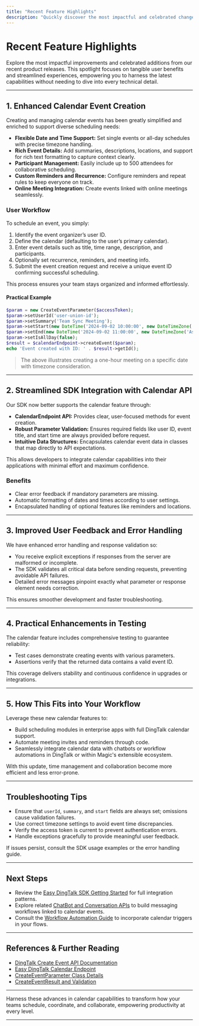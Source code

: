 ```yaml
---
title: "Recent Feature Highlights"
description: "Quickly discover the most impactful and celebrated changes from recent releases, including new product capabilities, integrations, and UI/UX improvements. This spotlight empowers users to leverage advancements without combing through every detail."
---
```


# Recent Feature Highlights

Explore the most impactful improvements and celebrated additions from our recent product releases. This spotlight focuses on tangible user benefits and streamlined experiences, empowering you to harness the latest capabilities without needing to dive into every technical detail.

---

## 1. Enhanced Calendar Event Creation

Creating and managing calendar events has been greatly simplified and enriched to support diverse scheduling needs:

- **Flexible Date and Time Support:** Set single events or all-day schedules with precise timezone handling.
- **Rich Event Details:** Add summaries, descriptions, locations, and support for rich text formatting to capture context clearly.
- **Participant Management:** Easily include up to 500 attendees for collaborative scheduling.
- **Custom Reminders and Recurrence:** Configure reminders and repeat rules to keep everyone on track.
- **Online Meeting Integration:** Create events linked with online meetings seamlessly.

### User Workflow

To schedule an event, you simply:

1. Identify the event organizer’s user ID.
2. Define the calendar (defaulting to the user’s primary calendar).
3. Enter event details such as title, time range, description, and participants.
4. Optionally set recurrence, reminders, and meeting info.
5. Submit the event creation request and receive a unique event ID confirming successful scheduling.

This process ensures your team stays organized and informed effortlessly.

#### Practical Example

```php
$param = new CreateEventParameter($accessToken);
$param->setUserId('user-union-id');
$param->setSummary('Team Sync Meeting');
$param->setStart(new DateTime('2024-09-02 10:00:00', new DateTimeZone('Asia/Shanghai')));
$param->setEnd(new DateTime('2024-09-02 11:00:00', new DateTimeZone('Asia/Shanghai')));
$param->setIsAllDay(false);
$result = $calendarEndpoint->createEvent($param);
echo 'Event created with ID: ' . $result->getId();
```


> The above illustrates creating a one-hour meeting on a specific date with timezone consideration.


---

## 2. Streamlined SDK Integration with Calendar API

Our SDK now better supports the calendar feature through:

- **CalendarEndpoint API:** Provides clear, user-focused methods for event creation.
- **Robust Parameter Validation:** Ensures required fields like user ID, event title, and start time are always provided before request.
- **Intuitive Data Structures:** Encapsulates calendar event data in classes that map directly to API expectations.

This allows developers to integrate calendar capabilities into their applications with minimal effort and maximum confidence.

### Benefits

- Clear error feedback if mandatory parameters are missing.
- Automatic formatting of dates and times according to user settings.
- Encapsulated handling of optional features like reminders and locations.

---

## 3. Improved User Feedback and Error Handling

We have enhanced error handling and response validation so:

- You receive explicit exceptions if responses from the server are malformed or incomplete.
- The SDK validates all critical data before sending requests, preventing avoidable API failures.
- Detailed error messages pinpoint exactly what parameter or response element needs correction.

This ensures smoother development and faster troubleshooting.

---

## 4. Practical Enhancements in Testing

The calendar feature includes comprehensive testing to guarantee reliability:

- Test cases demonstrate creating events with various parameters.
- Assertions verify that the returned data contains a valid event ID.

This coverage delivers stability and continuous confidence in upgrades or integrations.

---

## 5. How This Fits into Your Workflow

Leverage these new calendar features to:

- Build scheduling modules in enterprise apps with full DingTalk calendar support.
- Automate meeting invites and reminders through code.
- Seamlessly integrate calendar data with chatbots or workflow automations in DingTalk or within Magic's extensible ecosystem.

With this update, time management and collaboration become more efficient and less error-prone.

---

## Troubleshooting Tips

- Ensure that `userId`, `summary`, and `start` fields are always set; omissions cause validation failures.
- Use correct timezone settings to avoid event time discrepancies.
- Verify the access token is current to prevent authentication errors.
- Handle exceptions gracefully to provide meaningful user feedback.

If issues persist, consult the SDK usage examples or the error handling guide.

---

## Next Steps

- Review the [Easy DingTalk SDK Getting Started](https://github.com/dtyq/magic) for full integration patterns.
- Explore related [ChatBot and Conversation APIs](../../api-reference/im-conv-messaging/send-messages) to build messaging workflows linked to calendar events.
- Consult the [Workflow Automation Guide](../../guides/getting-started/workflow-orchestration) to incorporate calendar triggers in your flows.

---

## References & Further Reading

- [DingTalk Create Event API Documentation](https://open.dingtalk.com/document/orgapp/create-event)
- [Easy DingTalk Calendar Endpoint](./backend/easy-dingtalk/src/OpenDev/Endpoint/Calendar/CalendarEndpoint.php)
- [CreateEventParameter Class Details](./backend/easy-dingtalk/src/OpenDev/Parameter/Calendar/CreateEventParameter.php)
- [CreateEventResult and Validation](./backend/easy-dingtalk/src/OpenDev/Result/Calendar/CreateEventResult.php)

---

Harness these advances in calendar capabilities to transform how your teams schedule, coordinate, and collaborate, empowering productivity at every level.

---